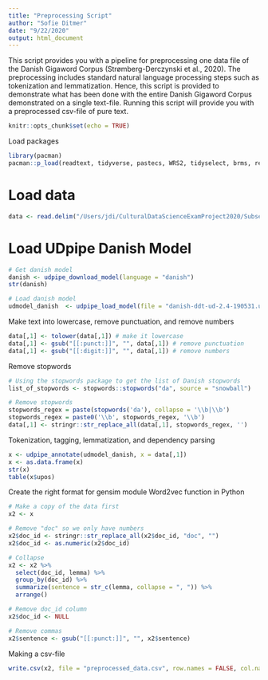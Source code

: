 ```yaml
---
title: "Preprocessing Script"
author: "Sofie Ditmer"
date: "9/22/2020"
output: html_document
---
```


This script provides you with a pipeline for preprocessing one data file of the Danish Gigaword Corpus (Strømberg-Derczynski et al., 2020). The preprocessing includes standard natural language processing steps such as tokenization and lemmatization. 
Hence, this script is provided to demonstrate what has been done with the entire Danish Gigaword Corpus demonstrated on a single text-file. Running this script will provide you with a preprocessed csv-file of pure text.

```r
knitr::opts_chunk$set(echo = TRUE)
```

Load packages
```r
library(pacman)
pacman::p_load(readtext, tidyverse, pastecs, WRS2, tidyselect, brms, rethinking, bayesplot, udpipe, stopwords, textclean)
```

# Load data
```r
data <- read.delim("/Users/jdi/CulturalDataScienceExamProject2020/Subset_DAGW/folketinget.txt", header=FALSE, quote="", fill=FALSE) 
```

# Load UDpipe Danish Model
```r
# Get danish model
danish <- udpipe_download_model(language = "danish")
str(danish)

# Load danish model
udmodel_danish  <- udpipe_load_model(file = "danish-ddt-ud-2.4-190531.udpipe")
```

Make text into lowercase, remove punctuation, and remove numbers
```r
data[,1] <- tolower(data[,1]) # make it lowercase
data[,1] <- gsub("[[:punct:]]", "", data[,1]) # remove punctuation
data[,1] <- gsub("[[:digit:]]", "", data[,1]) # remove numbers
```

Remove stopwords
```r
# Using the stopwords package to get the list of Danish stopwords
list_of_stopwords <- stopwords::stopwords("da", source = "snowball")

# Remove stopwords
stopwords_regex = paste(stopwords('da'), collapse = '\\b|\\b')
stopwords_regex = paste0('\\b', stopwords_regex, '\\b')
data[,1] <- stringr::str_replace_all(data[,1], stopwords_regex, '')
```

Tokenization, tagging, lemmatization, and dependency parsing
```r
x <- udpipe_annotate(udmodel_danish, x = data[,1])
x <- as.data.frame(x)
str(x)
table(x$upos)
```

Create the right format for gensim module Word2vec function in Python
```r
# Make a copy of the data first
x2 <- x

# Remove "doc" so we only have numbers
x2$doc_id <- stringr::str_replace_all(x2$doc_id, "doc", "")
x2$doc_id <- as.numeric(x2$doc_id)

# Collapse
x2 <- x2 %>%
  select(doc_id, lemma) %>% 
  group_by(doc_id) %>% 
  summarize(sentence = str_c(lemma, collapse = ", ")) %>% 
  arrange()

# Remove doc_id column
x2$doc_id <- NULL

# Remove commas
x2$sentence <- gsub("[[:punct:]]", "", x2$sentence)
```

Making a csv-file
```r
write.csv(x2, file = "preprocessed_data.csv", row.names = FALSE, col.names = NA)
```













